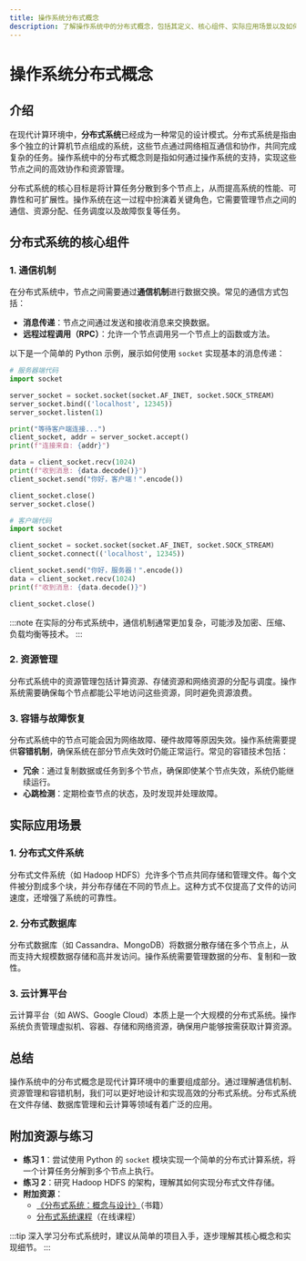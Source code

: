```yaml
---
title: 操作系统分布式概念
description: 了解操作系统中的分布式概念，包括其定义、核心组件、实际应用场景以及如何通过代码实现简单的分布式系统。
---
```


# 操作系统分布式概念

## 介绍

在现代计算环境中，**分布式系统**已经成为一种常见的设计模式。分布式系统是指由多个独立的计算机节点组成的系统，这些节点通过网络相互通信和协作，共同完成复杂的任务。操作系统中的分布式概念则是指如何通过操作系统的支持，实现这些节点之间的高效协作和资源管理。

分布式系统的核心目标是将计算任务分散到多个节点上，从而提高系统的性能、可靠性和可扩展性。操作系统在这一过程中扮演着关键角色，它需要管理节点之间的通信、资源分配、任务调度以及故障恢复等任务。

## 分布式系统的核心组件

### 1. 通信机制

在分布式系统中，节点之间需要通过**通信机制**进行数据交换。常见的通信方式包括：

- **消息传递**：节点之间通过发送和接收消息来交换数据。
- **远程过程调用（RPC）**：允许一个节点调用另一个节点上的函数或方法。

以下是一个简单的 Python 示例，展示如何使用 `socket` 实现基本的消息传递：

```python
# 服务器端代码
import socket

server_socket = socket.socket(socket.AF_INET, socket.SOCK_STREAM)
server_socket.bind(('localhost', 12345))
server_socket.listen(1)

print("等待客户端连接...")
client_socket, addr = server_socket.accept()
print(f"连接来自: {addr}")

data = client_socket.recv(1024)
print(f"收到消息: {data.decode()}")
client_socket.send("你好，客户端！".encode())

client_socket.close()
server_socket.close()
```

```python
# 客户端代码
import socket

client_socket = socket.socket(socket.AF_INET, socket.SOCK_STREAM)
client_socket.connect(('localhost', 12345))

client_socket.send("你好，服务器！".encode())
data = client_socket.recv(1024)
print(f"收到消息: {data.decode()}")

client_socket.close()
```

:::note
在实际的分布式系统中，通信机制通常更加复杂，可能涉及加密、压缩、负载均衡等技术。
:::

### 2. 资源管理

分布式系统中的资源管理包括计算资源、存储资源和网络资源的分配与调度。操作系统需要确保每个节点都能公平地访问这些资源，同时避免资源浪费。

### 3. 容错与故障恢复

分布式系统中的节点可能会因为网络故障、硬件故障等原因失效。操作系统需要提供**容错机制**，确保系统在部分节点失效时仍能正常运行。常见的容错技术包括：

- **冗余**：通过复制数据或任务到多个节点，确保即使某个节点失效，系统仍能继续运行。
- **心跳检测**：定期检查节点的状态，及时发现并处理故障。

## 实际应用场景

### 1. 分布式文件系统

分布式文件系统（如 Hadoop HDFS）允许多个节点共同存储和管理文件。每个文件被分割成多个块，并分布存储在不同的节点上。这种方式不仅提高了文件的访问速度，还增强了系统的可靠性。

### 2. 分布式数据库

分布式数据库（如 Cassandra、MongoDB）将数据分散存储在多个节点上，从而支持大规模数据存储和高并发访问。操作系统需要管理数据的分布、复制和一致性。

### 3. 云计算平台

云计算平台（如 AWS、Google Cloud）本质上是一个大规模的分布式系统。操作系统负责管理虚拟机、容器、存储和网络资源，确保用户能够按需获取计算资源。

## 总结

操作系统中的分布式概念是现代计算环境中的重要组成部分。通过理解通信机制、资源管理和容错机制，我们可以更好地设计和实现高效的分布式系统。分布式系统在文件存储、数据库管理和云计算等领域有着广泛的应用。

## 附加资源与练习

- **练习 1**：尝试使用 Python 的 `socket` 模块实现一个简单的分布式计算系统，将一个计算任务分解到多个节点上执行。
- **练习 2**：研究 Hadoop HDFS 的架构，理解其如何实现分布式文件存储。
- **附加资源**：
  - [《分布式系统：概念与设计》](https://example.com)（书籍）
  - [分布式系统课程](https://example.com)（在线课程）

:::tip
深入学习分布式系统时，建议从简单的项目入手，逐步理解其核心概念和实现细节。
:::